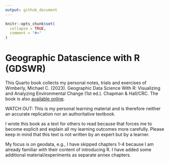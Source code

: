 ```yaml
---
output: github_document
---
```


<!-- README.md is generated from README.Rmd. Please edit that file -->

```r
knitr::opts_chunk$set(
  collapse = TRUE,
  comment = "#>"
)
```

# Geographic Datascience with R (GDSWR)

<!-- badges: start -->
<!-- badges: end -->

This Quarto book collects my personal notes, trials and exercises of
Wimberly, Michael C. (2023). Geographic Data Science With R: Visualizing and Analyzing Environmental Change (1st ed.). Chapman & Hall/CRC. The book is also [available online](https://bookdown.org/mcwimberly/gdswr-book/).

WATCH OUT: This is my personal learning material and is therefore
neither an accurate replication nor an authoritative textbook.

I wrote this book as a text for others to read because that forces me to
become explicit and explain all my learning outcomes more carefully.
Please keep in mind that this text is not written by an expert but by a
learner.

My focus is on geodata, e.g., I have skipped chapters 1-4 because I am already familiar with their content of introducing R. I have added some additional material/experiments as separate annex chapters.



